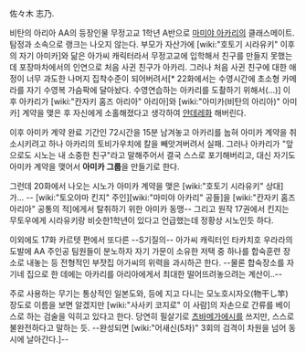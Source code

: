 佐々木 志乃.

비탄의 아리아 AA의 등장인물 무정고교 1학년 A반으로 [[마미야 아카리]]의 클래스메이트. 탐정과 소속으로 랭크는 나오지 않는다. 부모가 자산가에 [wiki:"호토기 시라유키" 이후의 자기 아미카]와 닮은 아가씨 캐릭터라서 무정고교에 입학해서 친구를 만들지 못했는데 포장마차에서의 인연으로 처음 사귄 친구가 아카리. 그러나 처음 사귄 친구에 대한 애정이 너무 과도한 나머지 집착수준이 되어버려서[* 22화에서는 수영시간에 초소형 카메라를 자기 수영복 가슴팍에 달아놨다. 수영연습하는 아카리를 도촬하기 위해서(...)] 이후 아카리가 [wiki:"칸자키 홈즈 아리아" 아리아]와 [wiki:"아미카(비탄의 아리아)" 아미카] 계약을 맺은 후 자신에게 소홀해졌다고 생각하여 [[얀데레]]화 해버린다. 

이후 아미카 계약 완료 기간인 72시간을 15분 남겨놓고 아카리를 눕혀 아미카 계약을 취소시키려고 하나 아카리의 토비가우치에 칼을 빼앗겨버려서 실패. 그러나 아카리가 "앞으로도 시노는 내 소중한 친구"라고 말해주어서 결국 스스로 포기해버리고, 대신 자기도 아미카 계약을 맺어서 '''아미카 그룹'''을 만들기로 한다.

그런데 20화에서 나오는  시노가 아미카 계약을 맺은 [wiki:"호토기 시라유키" 상대]가...
-- [wiki:"토오야마 킨지" 주인][wiki:"마미야 아카리" 공들]을 [wiki:"칸자키 홈즈 아리아" 공통의 적]에게서 탈취하기 위한 아미카 동맹--
그리고 원작 17권에서 킨지는 무토우에게 시라유키랑 비슷한1학년이 있다고 언급했는데 정황상 시노인듯 하다.

이외에도 17화 카르텟 편에서 또다른 --S기질의-- 아가씨 캐릭터인 타카치호 우라라의 도발에 AA 주인공 팀원들이 분노하자 자기 가문이 소유한 저택 중 하나를 합숙훈련 장소로 내놓는 등 전형적인 부잣집 아가씨의 위력을 과시하곤 한다. --물론 합숙장소를 자기네 집으로 한 데에는 아카리를 아리아에게서 최대한 떨어뜨려놓으려는 계산이..--

주로 사용하는 무기는 통상적인 일본도와, 등에 지고 다니는 모노호시자오(物干し竿) 장도로 이름을 보면 알겠지만 [wiki:"사사키 코지로" 이 사람]의 자손으로 간류를 베이스로 하는 검술을 익히고 있다고 한다. 당연히 필살기로 [[츠바메가에시]]를 쓰지만, 스스로 불완전하다고 말하는 듯. --완성되면 [wiki:"어새신(5차)" 3회의 검격이 차원을 넘어 동시에 날아간다.]--
